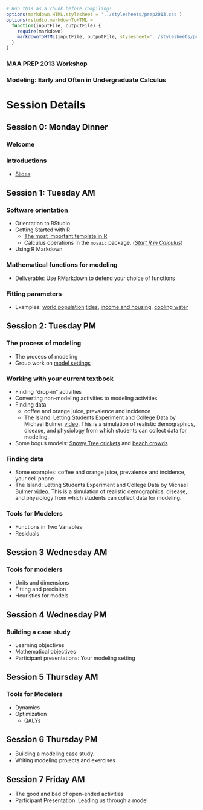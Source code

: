 ```r
# Run this as a chunk before compiling!
options(markdown.HTML.stylesheet = '../stylesheets/prep2013.css')
options(rstudio.markdownToHTML =
  function(inputFile, outputFile) {     
    require(markdown)
    markdownToHTML(inputFile, outputFile, stylesheet='../stylesheets/prep2013.css')  
  }
)
```
<script src="https://ajax.googleapis.com/ajax/libs/jquery/1.7.1/jquery.min.js"></script>
<script src="../javascripts/main.js"></script>

### MAA PREP 2013 Workshop
### Modeling: Early and Often in Undergraduate Calculus


Session Details
================
## Session 0: Monday Dinner

### Welcome

### Introductions

* [Slides](../Intro/Intro.pdf)

## Session 1: Tuesday AM

### Software orientation

* Orientation to RStudio
* Getting Started with R
  * [The most important template in R](../RIntro/LearningTeachingR.html)
  * Calculus operations in the `mosaic` package. (*[Start R in Calculus](http://www.amazon.com/Start-Calculus-Daniel-T-Kaplan/dp/0983965897)*)
* Using R Markdown

### Mathematical functions for modeling
* Deliverable: Use RMarkdown to defend your choice of functions

### Fitting parameters
* Examples: [world population](../Notes/Functions/WorldPopulation.html) [tides](../Notes/Tides/tides-hawaii.html), [income and housing](https://dl.dropboxusercontent.com/u/5098197/Exercises/HTML/AC-Income-and-Housing/AC-Income-and-Housing-A.html), [cooling water](../Notes/Cooling/CoolingCoffee.html)
   
## Session 2: Tuesday PM

### The process of modeling

* The process of modeling
* Group work on [model settings](model-settings.html)
    
### Working with your current textbook


* Finding "drop-in" activities
* Converting non-modeling activities to modeling activities
* Finding data 
    * coffee and orange juice, prevalence and incidence
    * The Island: Letting Students Experiment and College Data by Michael Bulmer [video](http://www.mosaic-web.org/go/MCAST/videos/MCAST-2012-02-24/index.htm). This is a simulation of realistic demographics, disease, and physiology from which students can collect data for modeling.
* Some bogus models: [Snowy Tree crickets](../Notes/Functions/SnowTreeCricket.html) and [beach crowds](../Notes/Optimization/beach-population.html)

### Finding data

* Some examples: coffee and orange juice, prevalence and incidence, your cell phone
* The Island: Letting Students Experiment and College Data by Michael Bulmer [video](http://www.mosaic-web.org/go/MCAST/videos/MCAST-2012-02-24/index.htm). This is a simulation of realistic demographics, disease, and physiology from which students can collect data for modeling.


    
### Tools for Modelers

* Functions in Two Variables
* Residuals

## Session 3 Wednesday AM

### Tools for modelers

* Units and dimensions
* Fitting and precision
* Heuristics for models

## Session 4 Wednesday PM

### Building a case study

* Learning objectives
* Mathematical objectives
* Participant presentations: Your modeling setting

## Session 5 Thursday AM

### Tools for Modelers

* Dynamics
* Optimization
    * [QALYs](http://prep2012.mosaic-web.org/Topics/Optimization/QALY1.html)

## Session 6 Thursday PM

* Building a modeling case study.
* Writing modeling projects and exercises


## Session 7 Friday AM

* The good and bad of open-ended activities
* Participant Presentation: Leading us through a model

